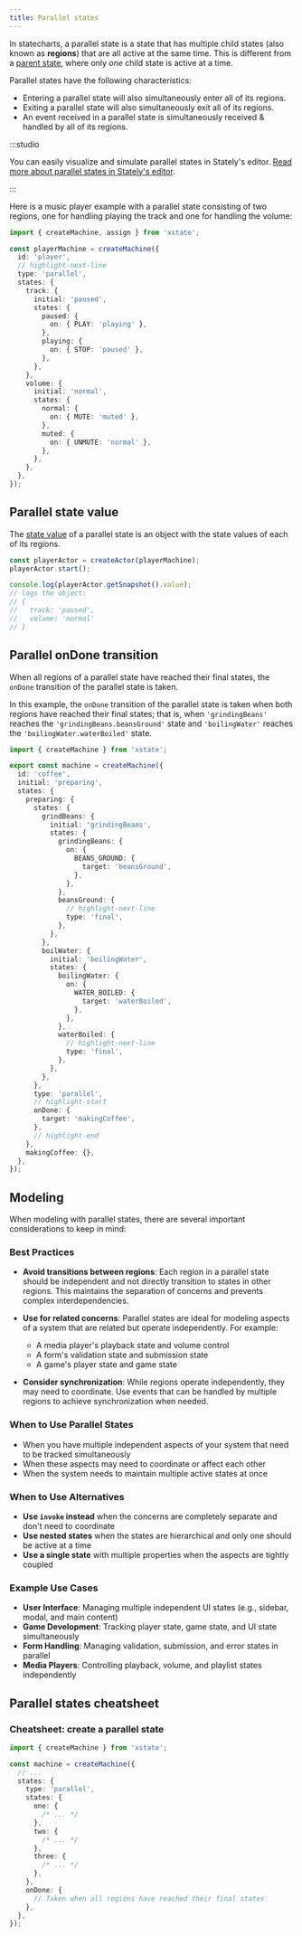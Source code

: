 ```yaml
---
title: Parallel states
---
```


In statecharts, a parallel state is a state that has multiple child states (also known as **regions**) that are all active at the same time. This is different from a [parent state](parent-states.mdx), where only _one_ child state is active at a time.

Parallel states have the following characteristics:

- Entering a parallel state will also simultaneously enter all of its regions.
- Exiting a parallel state will also simultaneously exit all of its regions.
- An event received in a parallel state is simultaneously received & handled by all of its regions.

:::studio

You can easily visualize and simulate parallel states in Stately's editor. [Read more about parallel states in Stately's editor](/docs/editor-states-and-transitions/#parallel-states).

:::

Here is a music player example with a parallel state consisting of two regions, one for handling playing the track and one for handling the volume:

```ts
import { createMachine, assign } from 'xstate';

const playerMachine = createMachine({
  id: 'player',
  // highlight-next-line
  type: 'parallel',
  states: {
    track: {
      initial: 'paused',
      states: {
        paused: {
          on: { PLAY: 'playing' },
        },
        playing: {
          on: { STOP: 'paused' },
        },
      },
    },
    volume: {
      initial: 'normal',
      states: {
        normal: {
          on: { MUTE: 'muted' },
        },
        muted: {
          on: { UNMUTE: 'normal' },
        },
      },
    },
  },
});
```

<EmbedMachine
  name="Video player"
  embedURL="https://stately.ai/registry/editor/embed/e13bef2b-bb13-4465-96ac-0bc25340688e?machineId=733de338-26cb-40a5-a0b5-b76bfc0405c3"
/>

## Parallel state value

The [state value](states.mdx#state-value) of a parallel state is an object with the state values of each of its regions.

```ts
const playerActor = createActor(playerMachine);
playerActor.start();

console.log(playerActor.getSnapshot().value);
// logs the object:
// {
//   track: 'paused',
//   volume: 'normal'
// }
```

## Parallel onDone transition

When all regions of a parallel state have reached their final states, the `onDone` transition of the parallel state is taken.

In this example, the `onDone` transition of the parallel state is taken when both regions have reached their final states; that is, when `'grindingBeans'` reaches the `'grindingBeans.beansGround'` state and `'boilingWater'` reaches the `'boilingWater.waterBoiled'` state.

```ts
import { createMachine } from 'xstate';

export const machine = createMachine({
  id: 'coffee',
  initial: 'preparing',
  states: {
    preparing: {
      states: {
        grindBeans: {
          initial: 'grindingBeans',
          states: {
            grindingBeans: {
              on: {
                BEANS_GROUND: {
                  target: 'beansGround',
                },
              },
            },
            beansGround: {
              // highlight-next-line
              type: 'final',
            },
          },
        },
        boilWater: {
          initial: 'boilingWater',
          states: {
            boilingWater: {
              on: {
                WATER_BOILED: {
                  target: 'waterBoiled',
                },
              },
            },
            waterBoiled: {
              // highlight-next-line
              type: 'final',
            },
          },
        },
      },
      type: 'parallel',
      // highlight-start
      onDone: {
        target: 'makingCoffee',
      },
      // highlight-end
    },
    makingCoffee: {},
  },
});
```

<EmbedMachine embedURL="https://stately.ai/registry/editor/embed/c447d996-cef1-421d-a422-8be695668764?machineId=187dcde8-efed-4106-bfa7-59afadb2297f&mode=Simulate" />

## Modeling

When modeling with parallel states, there are several important considerations to keep in mind:

### Best Practices

- **Avoid transitions between regions**: Each region in a parallel state should be independent and not directly transition to states in other regions. This maintains the separation of concerns and prevents complex interdependencies.

- **Use for related concerns**: Parallel states are ideal for modeling aspects of a system that are related but operate independently. For example:

  - A media player's playback state and volume control
  - A form's validation state and submission state
  - A game's player state and game state

- **Consider synchronization**: While regions operate independently, they may need to coordinate. Use events that can be handled by multiple regions to achieve synchronization when needed.

### When to Use Parallel States

- When you have multiple independent aspects of your system that need to be tracked simultaneously
- When these aspects may need to coordinate or affect each other
- When the system needs to maintain multiple active states at once

### When to Use Alternatives

- **Use `invoke` instead** when the concerns are completely separate and don't need to coordinate
- **Use nested states** when the states are hierarchical and only one should be active at a time
- **Use a single state** with multiple properties when the aspects are tightly coupled

### Example Use Cases

- **User Interface**: Managing multiple independent UI states (e.g., sidebar, modal, and main content)
- **Game Development**: Tracking player state, game state, and UI state simultaneously
- **Form Handling**: Managing validation, submission, and error states in parallel
- **Media Players**: Controlling playback, volume, and playlist states independently

## Parallel states cheatsheet

### Cheatsheet: create a parallel state

```ts
import { createMachine } from 'xstate';

const machine = createMachine({
  // ...
  states: {
    type: 'parallel',
    states: {
      one: {
        /* ... */
      },
      two: {
        /* ... */
      },
      three: {
        /* ... */
      },
    },
    onDone: {
      // Taken when all regions have reached their final states
    },
  },
});
```
